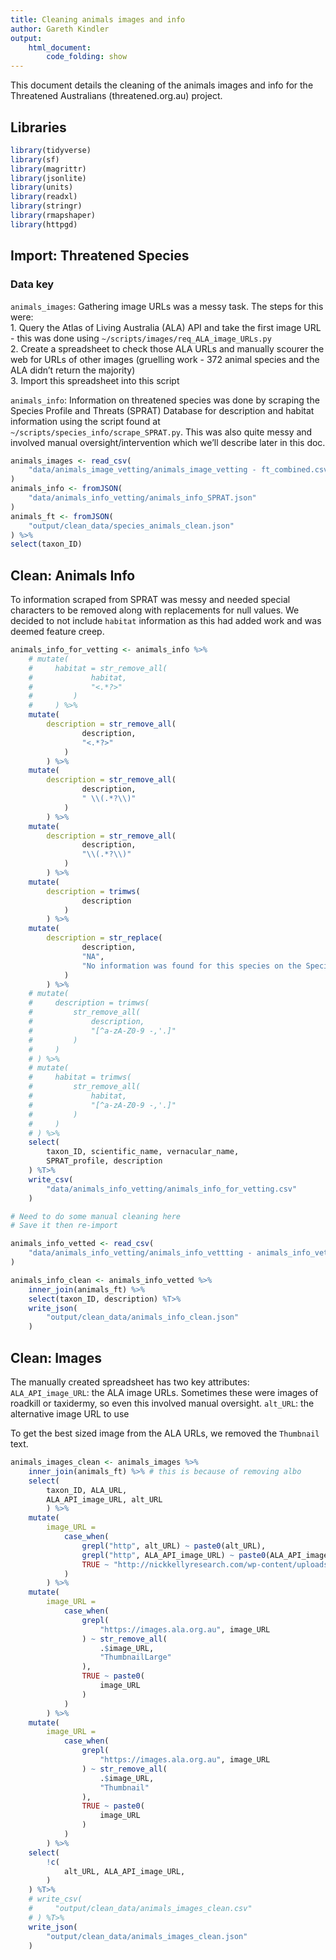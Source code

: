 ```yaml
---
title: Cleaning animals images and info
author: Gareth Kindler
output:
    html_document:
        code_folding: show
---
```


This document details the cleaning of the animals images and info for the Threatened Australians (threatened.org.au) project.

## Libraries

```r
library(tidyverse)
library(sf)
library(magrittr)
library(jsonlite)
library(units)
library(readxl)
library(stringr)
library(rmapshaper)
library(httpgd)
```

## Import: Threatened Species

### Data key
`animals_images`:
Gathering image URLs was a messy task. The steps for this were: \
1. Query the Atlas of Living Australia (ALA) API and take the first image URL - this was done using `~/scripts/images/req_ALA_image_URLs.py` \
2. Create a spreadsheet to check those ALA URLs and manually scourer the web for URLs of other images (gruelling work - 372 animal species and the ALA didn't return the majority) \
3. Import this spreadsheet into this script \

`animals_info`:
Information on threatened species was done by scraping the Species Profile and Threats (SPRAT) Database for description and habitat information using the script found at `~/scripts/species_info/scrape_SPRAT.py`. This was also quite messy and involved manual oversight/intervention which we'll describe later in this doc.

```r
animals_images <- read_csv(
    "data/animals_image_vetting/animals_image_vetting - ft_combined.csv"
)
animals_info <- fromJSON(
    "data/animals_info_vetting/animals_info_SPRAT.json"
)
animals_ft <- fromJSON(
    "output/clean_data/species_animals_clean.json"
) %>%
select(taxon_ID)
```

## Clean: Animals Info

To information scraped from SPRAT was messy and needed special characters to be removed along with replacements for null values. We decided to not include `habitat` information as this had added work and was deemed feature creep.

```r
animals_info_for_vetting <- animals_info %>%
    # mutate(
    #     habitat = str_remove_all(
    #             habitat,
    #             "<.*?>"
    #         )
    #     ) %>%
    mutate(
        description = str_remove_all(
                description,
                "<.*?>"
            )
        ) %>%
    mutate(
        description = str_remove_all(
                description,
                " \\(.*?\\)"
            )
        ) %>%
    mutate(
        description = str_remove_all(
                description,
                "\\(.*?\\)"
            )
        ) %>%
    mutate(
        description = trimws(
                description
            )
        ) %>%
    mutate(
        description = str_replace(
                description,
                "NA",
                "No information was found for this species on the Species Profile and Threats Database (SPRAT) website, which is the database designed to provide information on species listed as threatened under the Environment Protection and Biodiversity Conservation (EPBC) Act 1999. This does not mean there is no information out there. We encourage you to do a web search using the scientific latin name."
            )
        ) %>%
    # mutate(
    #     description = trimws(
    #         str_remove_all(
    #             description,
    #             "[^a-zA-Z0-9 -,'.]"
    #         )
    #     )
    # ) %>%
    # mutate(
    #     habitat = trimws(
    #         str_remove_all(
    #             habitat,
    #             "[^a-zA-Z0-9 -,'.]"
    #         )
    #     )
    # ) %>%
    select(
        taxon_ID, scientific_name, vernacular_name,
        SPRAT_profile, description
    ) %T>%
    write_csv(
        "data/animals_info_vetting/animals_info_for_vetting.csv"
    )

# Need to do some manual cleaning here
# Save it then re-import

animals_info_vetted <- read_csv(
    "data/animals_info_vetting/animals_info_vettting - animals_info_vetted.csv"
)

animals_info_clean <- animals_info_vetted %>%
    inner_join(animals_ft) %>%
    select(taxon_ID, description) %T>%
    write_json(
        "output/clean_data/animals_info_clean.json"
    )
```

## Clean: Images

The manually created spreadsheet has two key attributes:
`ALA_API_image_URL`: the ALA image URLs. Sometimes these were images of roadkill or taxidermy, so even this involved manual oversight.
`alt_URL`: the alternative image URL to use

To get the best sized image from the ALA URLs, we removed the `Thumbnail` text.

```r
animals_images_clean <- animals_images %>%
    inner_join(animals_ft) %>% # this is because of removing albo
    select(
        taxon_ID, ALA_URL,
        ALA_API_image_URL, alt_URL
        ) %>%
    mutate(
        image_URL =
            case_when(
                grepl("http", alt_URL) ~ paste0(alt_URL),
                grepl("http", ALA_API_image_URL) ~ paste0(ALA_API_image_URL),
                TRUE ~ "http://nickkellyresearch.com/wp-content/uploads/2022/03/Yellow-Footed-Rock-Wallaby.jpeg"
            )
        ) %>%
    mutate(
        image_URL =
            case_when(
                grepl(
                    "https://images.ala.org.au", image_URL
                ) ~ str_remove_all(
                    .$image_URL,
                    "ThumbnailLarge"
                ),
                TRUE ~ paste0(
                    image_URL
                )
            )
        ) %>%
    mutate(
        image_URL =
            case_when(
                grepl(
                    "https://images.ala.org.au", image_URL
                ) ~ str_remove_all(
                    .$image_URL,
                    "Thumbnail"
                ),
                TRUE ~ paste0(
                    image_URL
                )
            )
        ) %>%
    select(
        !c(
            alt_URL, ALA_API_image_URL,
        )
    ) %T>%
    # write_csv(
    #     "output/clean_data/animals_images_clean.csv"
    # ) %T>%
    write_json(
        "output/clean_data/animals_images_clean.json"
    )
```

